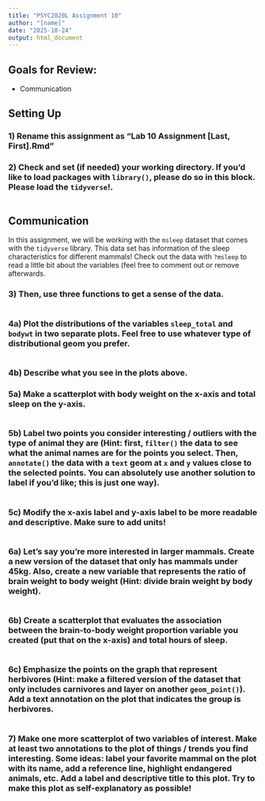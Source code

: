 ```yaml
---
title: "PSYC2020L Assignment 10"
author: "[name]"
date: "2025-10-24"
output: html_document
---
```


## Goals for Review:

* Communication


## Setting Up

### 1) Rename this assignment as "Lab 10 Assignment [Last, First].Rmd" 

### 2) Check and set (if needed) your working directory. If you'd like to load packages with `library()`, please do so in this block. Please load the `tidyverse`!. 
```r

```


## Communication

In this assignment, we will be working with the `msleep` dataset that comes with the `tidyverse` library. This data set has information of the sleep characteristics for different mammals! Check out the data with `?msleep` to read a little bit about the variables (feel free to comment out or remove afterwards. 

### 3) Then, use three functions to get a sense of the data.
```r

```


### 4a) Plot the distributions of the variables `sleep_total` and `bodywt` in two separate plots. Feel free to use whatever type of distributional geom you prefer.
```r

```

### 4b) Describe what you see in the plots above.



### 5a) Make a scatterplot with body weight on the x-axis and total sleep on the y-axis.
```r

```

### 5b) Label two points you consider interesting / outliers with the type of animal they are (Hint: first, `filter()` the data to see what the animal names are for the points you select. Then, `annotate()` the data with a `text` geom at `x` and `y` values close to the selected points. You can absolutely use another solution to label if you'd like; this is just one way).
```r

```

### 5c) Modify the x-axis label and y-axis label to be more readable and descriptive. Make sure to add units!
```r

```

### 6a) Let's say you're more interested in larger mammals. Create a new version of the dataset that only has mammals under 45kg. Also, create a new variable that represents the ratio of brain weight to body weight (Hint: divide brain weight by body weight).
```r

```

### 6b) Create a scatterplot that evaluates the association between the brain-to-body weight proportion variable you created (put that on the x-axis) and total hours of sleep.
```r

```


### 6c) Emphasize the points on the graph that represent herbivores (Hint: make a filtered version of the dataset that only includes carnivores and layer on another `geom_point()`). Add a text annotation on the plot that indicates the group is herbivores.
```r

```


### 7) Make one more scatterplot of two variables of interest. Make at least two annotations to the plot of things / trends you find interesting. Some ideas: label your favorite mammal on the plot with its name, add a reference line, highlight endangered animals, etc. Add a label and descriptive title to this plot. Try to make this plot as self-explanatory as possible!
```r

```












